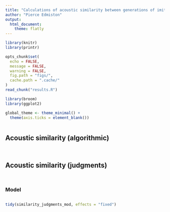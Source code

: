 ```yaml
---
title: "Calculations of acoustic similarity between generations of imitations"
author: "Pierce Edmiston"
output:
  html_document:
    theme: flatly
---
```


```r
library(knitr)
library(printr)

opts_chunk$set(
  echo = FALSE,
  message = FALSE,
  warning = FALSE,
  fig.path = "figs/",
  cache.path = ".cache/"
)
read_chunk("results.R")

library(broom)
library(ggplot2)

global_theme <- theme_minimal() +
  theme(axis.ticks = element_blank())
```

```r
```

## Acoustic similarity (algorithmic)

```r
```

```r
```

## Acoustic similarity (judgments)

```r
```

```r
```

### Model

```r
```

```r
tidy(similarity_judgments_mod, effects = "fixed")
```

```r
```